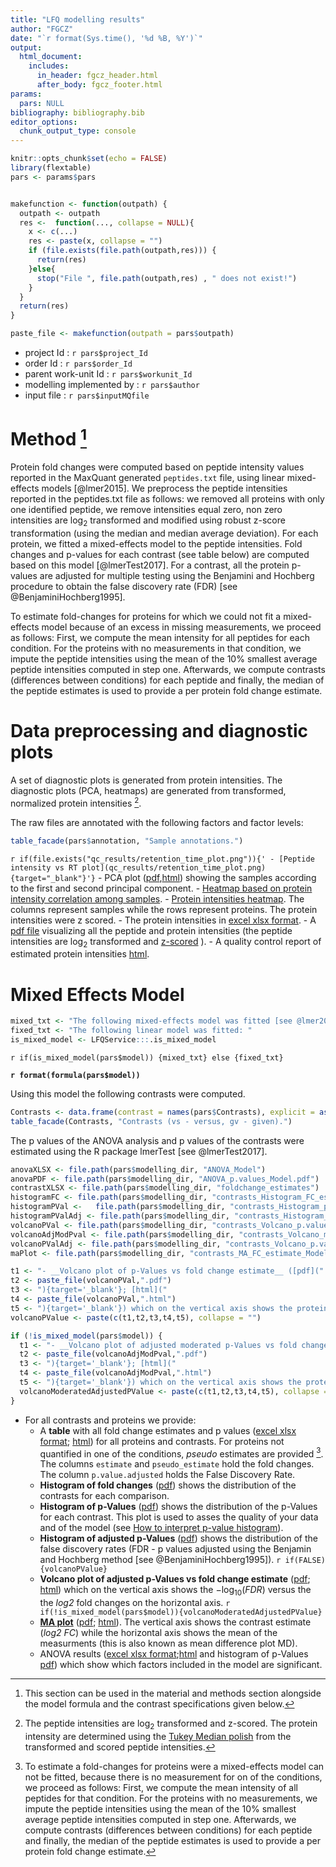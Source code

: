 ```yaml
---
title: "LFQ modelling results"
author: "FGCZ"
date: "`r format(Sys.time(), '%d %B, %Y')`"
output: 
  html_document:
    includes:
      in_header: fgcz_header.html
      after_body: fgcz_footer.html
params:
  pars: NULL
bibliography: bibliography.bib
editor_options: 
  chunk_output_type: console
---
```




```r
knitr::opts_chunk$set(echo = FALSE)
library(flextable)
pars <- params$pars


makefunction <- function(outpath) {
  outpath <- outpath
  res <-  function(..., collapse = NULL){
    x <- c(...)
    res <- paste(x, collapse = "")
    if (file.exists(file.path(outpath,res))) {
      return(res)
    }else{
      stop("File ", file.path(outpath,res) , " does not exist!")
    }
  }
  return(res)
}

paste_file <- makefunction(outpath = pars$outpath)

```


- project Id : `r pars$project_Id`
- order Id : `r pars$order_Id`
- parent work-unit Id : `r pars$workunit_Id`
- modelling implemented by : `r pars$author`
- input file : `r pars$inputMQfile`


# Method [^0]


Protein fold changes were computed based on peptide intensity values reported in the MaxQuant generated `peptides.txt` file, using linear mixed-effects models [@lmer2015].
We preprocess the peptide intensities reported in the peptides.txt file as follows: we removed all proteins with only one identified peptide, we remove intensities equal zero, non zero intensities are $\log_2$ transformed and modified using robust z-score transformation (using the median and median average deviation). For each protein, we fitted a mixed-effects model to the peptide intensities. Fold changes and p-values for each contrast (see table below) are computed based on this model [@lmerTest2017]. For a contrast, all the protein p-values are adjusted for multiple testing using the Benjamini and Hochberg procedure to obtain the false discovery rate (FDR) [see @BenjaminiHochberg1995].

To estimate fold-changes for proteins for which we could not fit a mixed-effects model because of an excess in missing measurements, we proceed as follows: First, we compute the mean intensity for all peptides for each condition. For the proteins with no measurements in that condition, we impute the peptide intensities using the mean of the $10\%$ smallest average peptide intensities computed in step one. Afterwards, we compute contrasts (differences between conditions) for each peptide and finally, the median of the peptide estimates is used to provide a per protein fold change estimate.  

[^0]: This section can be used in the material and methods section alongside the model formula and the contrast specifications given below.

# Data preprocessing and diagnostic plots

A set of diagnostic plots is generated from protein intensities. The diagnostic plots (PCA, heatmaps) are generated from transformed, normalized protein intensities [^1].


[^1]: The peptide intensities are $\log_2$ transformed and z-scored. The protein intensity are determined using the [Tukey Median polish](https://en.wikipedia.org/wiki/Median_polish) from the transformed and scored peptide intensities.  



The raw files are annotated with the following factors and factor levels:

```r
table_facade(pars$annotation, "Sample annotations.")

```


`r if(file.exists("qc_results/retention_time_plot.png")){' - [Peptide intensity vs RT plot](qc_results/retention_time_plot.png){target="_blank"}'}`
- PCA plot ([pdf](`r paste_file("qc_results/ms_intensities_PCA_.pdf")`){target="_blank"},[html](qc_results/ms_intensities_PCA_.html){target="_blank"}) showing the samples according to the first and second principal component.
- [Heatmap based on protein intensity correlation among samples](`r paste_file("qc_results/ms_intensities_heatmap_correlation_.pdf")`){target="_blank"}.
- [Protein intensities heatmap](`r paste_file("qc_results/ms_intensities_heatmap_.pdf")`){target="_blank"}. The columns represent samples while the rows represent proteins. The protein intensities were z scored.
- The protein intensities in [excel xlsx format](`r paste_file("qc_results/ms_intensities_wide_.xlsx")`){target="_blank"}.
- A [pdf file](`r paste_file("qc_results/ms_intensities_inference_figures.pdf")`){target="_blank"} visualizing all the peptide and protein intensities (the peptide intensities are $\log_2$ transformed and [z-scored](https://en.wikipedia.org/wiki/Standard_score) ). 
- A quality control report of estimated protein intensities [html](`r paste_file("qc_results/ms_intensities_qc.html")`){target="_blank"}.


# Mixed Effects Model

```r
mixed_txt <- "The following mixed-effects model was fitted [see @lmer2015]: "
fixed_txt <- "The following linear model was fitted: "
is_mixed_model <- LFQService:::.is_mixed_model

```


`r if(is_mixed_model(pars$model)) {mixed_txt} else {fixed_txt}`

__`r format(formula(pars$model))`__

Using this model the following contrasts were computed. 

```r
Contrasts <- data.frame(contrast = names(pars$Contrasts), explicit = as.character(pars$Contrasts))
table_facade(Contrasts, "Contrasts (vs - versus, gv - given).")

```


The p values of the ANOVA analysis and p values of the contrasts were estimated using the R package lmerTest [see @lmerTest2017].


```r
anovaXLSX <- file.path(pars$modelling_dir, "ANOVA_Model")
anovaPDF <- file.path(pars$modelling_dir, "ANOVA_p.values_Model.pdf")
contrastXLSX <- file.path(pars$modelling_dir, "foldchange_estimates")
histogramFC <- file.path(pars$modelling_dir, "contrasts_Histogram_FC_estimate_Model")
histogramPVal <-   file.path(pars$modelling_dir, "contrasts_Histogram_p.value_Model")
histogramPValAdj <- file.path(pars$modelling_dir, "contrasts_Histogram_p.value.adjusted_Model")
volcanoPVal <- file.path(pars$modelling_dir, "contrasts_Volcano_p.value_Model")
volcanoAdjModPval <- file.path(pars$modelling_dir, "contrasts_Volcano_moderated.p.value.adjusted_Model")
volcanoPValAdj <- file.path(pars$modelling_dir, "contrasts_Volcano_p.value.adjusted_Model")
maPlot <- file.path(pars$modelling_dir, "contrasts_MA_FC_estimate_Model")
```


```r
t1 <- "- __Volcano plot of p-Values vs fold change estimate__ ([pdf]("
t2 <- paste_file(volcanoPVal,".pdf")
t3 <- "){target='_blank'}; [html]("
t4 <- paste_file(volcanoPVal,".html")
t5 <- "){target='_blank'}) which on the vertical axis shows the protein $-\\log_{10}(p~values)$ versus the the log2 fold changes on the horizontal axis."
volcanoPValue <- paste(c(t1,t2,t3,t4,t5), collapse = "")

if (!is_mixed_model(pars$model)) {
  t1 <- "- __Volcano plot of adjusted moderated p-Values vs fold change estimate__ ([pdf]("
  t2 <- paste_file(volcanoAdjModPval,".pdf")
  t3 <- "){target='_blank'}; [html]("
  t4 <- paste_file(volcanoAdjModPval,".html")
  t5 <- "){target='_blank'}) which on the vertical axis shows the protein $-\\log_{10}(p~values)$ versus the the log2 fold changes on the horizontal axis."
  volcanoModeratedAdjustedPValue <- paste(c(t1,t2,t3,t4,t5), collapse = "")
}
```



- For all contrasts and proteins we provide:
    - A __table__ with all fold change estimates and p values ([excel xlsx format](`r paste_file(contrastXLSX,".xlsx")`); [html](`r paste_file(contrastXLSX,".html")`){target="_blank"}) 
    for all proteins and contrasts. For proteins not quantified in one of the conditions, _pseudo_ estimates are provided [^2]. The columns `estimate` and `pseudo_estimate` hold the fold changes. The column `p.value.adjusted` holds the False Discovery Rate. 
    - __Histogram of fold changes__ ([pdf](`r paste_file(histogramFC, ".pdf")`){target="_blank"}) shows the distribution of the contrasts for each comparison.
    - __Histogram of p-Values__ ([pdf](`r paste_file(histogramPVal,".pdf")`){target="_blank"}) shows the distribution of the p-Values for each contrast. This plot is used to asses the quality of your data and of the model (see [How to interpret p-value histogram]( http://varianceexplained.org/statistics/interpreting-pvalue-histogram/)).
    - __Histogram of adjusted p-Values__ ([pdf](`r paste_file(histogramPValAdj,".pdf")`){target="_blank"}) shows the distribution of the false discovery rates (FDR - p values adjusted using the Benjamin and Hochberg method [see @BenjaminiHochberg1995]).
    `r if(FALSE){volcanoPValue}`
    - __Volcano plot of adjusted p-Values vs fold change estimate__ ([pdf](`r paste_file(volcanoPValAdj,".pdf")`){target="_blank"}; [html](`r paste_file(volcanoPValAdj, ".html")`){target="_blank"})  which on the vertical axis shows the $-\log_{10}(FDR)$ versus the the _log2_ fold changes on the horizontal axis.
    `r if(!is_mixed_model(pars$model)){volcanoModeratedAdjustedPValue}`
    - [__MA plot__](https://en.wikipedia.org/wiki/MA_plot) ([pdf](`r paste_file(maPlot,".pdf")`){target="_blank"}; [html](`r paste_file(maPlot, ".html")`){target="_blank"}). The vertical axis shows the contrast estimate (_log2 FC_) while the horizontal axis shows the mean of the measurments (this is also known as mean difference plot MD).
    - ANOVA results ([excel xlsx format](`r paste_file(anovaXLSX,".xlsx")`);[html](`r paste_file(anovaXLSX,".html")`){target="_blank"} and histogram of p-Values [pdf](`r paste_file(anovaPDF)`){target="_blank"}) which show which factors included in the model are significant.


[^2]:  To estimate a fold-changes for proteins were a mixed-effects model can not be fitted, because there is no measurement for on of the conditions, we proceed as follows: First, we compute the mean intensity of all peptides for that condition. For the proteins with no measurements, we impute the peptide intensities using the mean of the $10\%$ smallest average peptide intensities computed in step one. 
Afterwards, we compute contrasts (differences between conditions) for each peptide and finally, the median of the peptide estimates is used to provide a per protein fold change estimate.  
